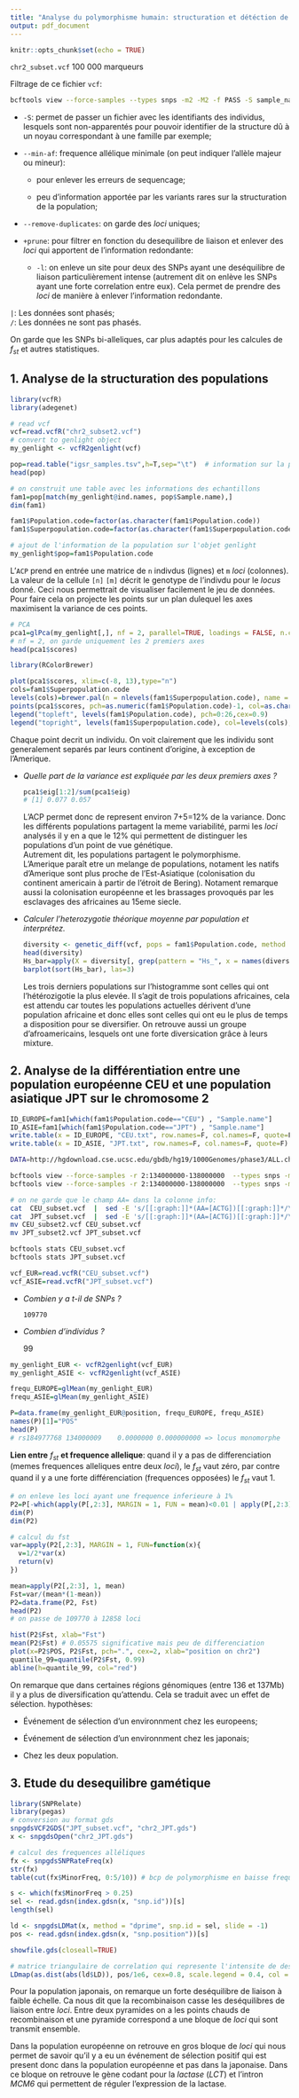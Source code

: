 ```yaml
---
title: "Analyse du polymorphisme humain: structuration et détéction de sélection"
output: pdf_document
---
```


```r
knitr::opts_chunk$set(echo = TRUE)
```

`chr2_subset.vcf` 100 000 marqueurs

Filtrage de ce fichier `vcf`:

```bash
bcftools view --force-samples --types snps -m2 -M2 -f PASS -S sample_names_unrelated2.txt --min-af 0.01:minor chr2_subset.vcf | bcftools norm --remove-duplicates  | bcftools +prune -l 0.4 -o chr2_subset2.vcf
```

-   `-S`: permet de passer un fichier avec les identifiants des individus, lesquels sont non-apparentés pour pouvoir identifier de la structure dû à un noyau correspondant à une famille par exemple;

-   `--min-af`: frequence allélique minimale (on peut indiquer l'allèle majeur ou mineur):

    -   pour enlever les erreurs de sequencage;

    -   peu d'information apportée par les variants rares sur la structuration de la population;

-   `--remove-duplicates`: on garde des *loci* uniques;

-   `+prune`: pour filtrer en fonction du desequilibre de liaison et enlever des *loci* qui apportent de l'information redondante:

    -   `-l`: on enleve un site pour deux des SNPs ayant une deséquilibre de liaison particulièrement intense (autrement dit on enlève les SNPs ayant une forte correlation entre eux). Cela permet de prendre des *loci* de manière à enlever l'information redondante.

`|`: Les données sont phasés;\
`/`: Les données ne sont pas phasés.

On garde que les SNPs bi-alleliques, car plus adaptés pour les calcules de $f_{st}$ et autres statistiques.

## **1. Analyse de la structuration des populations**

```r
library(vcfR)
library(adegenet)

# read vcf
vcf=read.vcfR("chr2_subset2.vcf")
# convert to genlight object
my_genlight <- vcfR2genlight(vcf)

pop=read.table("igsr_samples.tsv",h=T,sep="\t")  # information sur la population (origine geographique)
head(pop)

# on construit une table avec les informations des echantillons
fam1=pop[match(my_genlight@ind.names, pop$Sample.name),]
dim(fam1)

fam1$Population.code=factor(as.character(fam1$Population.code))
fam1$Superpopulation.code=factor(as.character(fam1$Superpopulation.code))

# ajout de l'information de la population sur l'objet genlight
my_genlight$pop=fam1$Population.code
```

L'`ACP` prend en entrée une matrice de `n` indivdus (lignes) et `m` *loci* (colonnes). La valeur de la cellule `[n]` `[m]` décrit le genotype de l'indivdu pour le *locus* donné. Ceci nous permettrait de visualiser facilement le jeu de données. Pour faire cela on projecte les points sur un plan dulequel les axes maximisent la variance de ces points.

```r
# PCA
pca1=glPca(my_genlight[,], nf = 2, parallel=TRUE, loadings = FALSE, n.cores = 16)
# nf = 2, on garde uniquement les 2 premiers axes
head(pca1$scores)

library(RColorBrewer)

plot(pca1$scores, xlim=c(-8, 13),type="n")
cols=fam1$Superpopulation.code
levels(cols)=brewer.pal(n = nlevels(fam1$Superpopulation.code), name = "Accent")
points(pca1$scores, pch=as.numeric(fam1$Population.code)-1, col=as.character(cols))
legend("topleft", levels(fam1$Population.code), pch=0:26,cex=0.9)
legend("topright", levels(fam1$Superpopulation.code), col=levels(cols), pch=16)
```

Chaque point decrit un individu. On voit clairement que les individu sont generalement separés par leurs continent d'origine, à exception de l'Amerique.

-   *Quelle part de la variance est expliquée par les deux premiers axes ?*

    ```r
    pca1$eig[1:2]/sum(pca1$eig)
    # [1] 0.077 0.057
    ```

    L'ACP permet donc de represent environ 7+5=12% de la variance. Donc les différents populations partagent la meme variabilité, parmi les *loci* analysés il y en a que le 12% qui permettent de distinguer les populations d'un point de vue génétique.\
    Autrement dit, les populations partagent le polymorphisme.\
    L'Amerique paraît etre un melange de populations, notament les natifs d'Amerique sont plus proche de l'Est-Asiatique (colonisation du continent americain à partir de l'étroit de Bering). Notament remarque aussi la colonisation européenne et les brassages provoqués par les esclavages des africaines au 15eme siecle.

-   *Calculer l'heterozygotie théorique moyenne par population et interprétez.*

    ```r
    diversity <- genetic_diff(vcf, pops = fam1$Population.code, method = 'nei')
    head(diversity)
    Hs_bar=apply(X = diversity[, grep(pattern = "Hs_", x = names(diversity))], 2, mean)
    barplot(sort(Hs_bar), las=3)
    ```

    Les trois derniers populations sur l'histogramme sont celles qui ont l'hétérozigotie la plus elevée. Il s'agit de trois populations africaines, cela est attendu car toutes les populations actuelles dérivent d'une population africaine et donc elles sont celles qui ont eu le plus de temps a disposition pour se diversifier. On retrouve aussi un groupe d'afroamericains, lesquels ont une forte diversication grâce à leurs mixture.

## **2. Analyse de la différentiation entre une population européenne CEU et une population asiatique JPT sur le chromosome 2**

```r
ID_EUROPE=fam1[which(fam1$Population.code=="CEU") , "Sample.name"]
ID_ASIE=fam1[which(fam1$Population.code=="JPT") , "Sample.name"]
write.table(x = ID_EUROPE, "CEU.txt", row.names=F, col.names=F, quote=F)
write.table(x = ID_ASIE, "JPT.txt", row.names=F, col.names=F, quote=F)
```

```bash
DATA=http://hgdownload.cse.ucsc.edu/gbdb/hg19/1000Genomes/phase3/ALL.chr2.phase3_shapeit2_mvncall_integrated_v5a.20130502.genotypes.vcf.gz

bcftools view --force-samples -r 2:134000000-138000000  --types snps -m2 -M2 -f PASS -S CEU.txt -o CEU_subset.vcf $DATA
bcftools view --force-samples -r 2:134000000-138000000  --types snps -m2 -M2 -f PASS -S JPT.txt -o JPT_subset.vcf $DATA

# on ne garde que le champ AA= dans la colonne info:
cat  CEU_subset.vcf  |  sed -E 's/[[:graph:]]*(AA=[ACTG])[[:graph:]]*/\1/g' > CEU_subset2.vcf
cat  JPT_subset.vcf  |  sed -E 's/[[:graph:]]*(AA=[ACTG])[[:graph:]]*/\1/g' > JPT_subset2.vcf
mv CEU_subset2.vcf CEU_subset.vcf
mv JPT_subset2.vcf JPT_subset.vcf

bcftools stats CEU_subset.vcf
bcftools stats JPT_subset.vcf
```

```r
vcf_EUR=read.vcfR("CEU_subset.vcf")
vcf_ASIE=read.vcfR("JPT_subset.vcf")
```

-   *Combien y a t-il de SNPs ?*

        109770

-   *Combien d'individus ?*

    99

```r
my_genlight_EUR <- vcfR2genlight(vcf_EUR)
my_genlight_ASIE <- vcfR2genlight(vcf_ASIE)

frequ_EUROPE=glMean(my_genlight_EUR)
frequ_ASIE=glMean(my_genlight_ASIE)
```

```r
P=data.frame(my_genlight_EUR@position, frequ_EUROPE, frequ_ASIE)
names(P)[1]="POS"
head(P)
# rs184977768 134000009    0.0000000 0.000000000 => locus monomorphe
```

**Lien entre** $f_{st}$ **et frequence allelique**: quand il y a pas de differenciation (memes frequences alleliques entre deux *loci*), le $f_{st}$ vaut zéro, par contre quand il y a une forte différenciation (frequences opposées) le $f_{st}$ vaut 1.

```r
# on enleve les loci ayant une frequence inferieure à 1%
P2=P[-which(apply(P[,2:3], MARGIN = 1, FUN = mean)<0.01 | apply(P[,2:3], MARGIN = 1, FUN = mean)>0.99),]
dim(P)
dim(P2)

# calcul du fst
var=apply(P2[,2:3], MARGIN = 1, FUN=function(x){
  v=1/2*var(x)
  return(v)
})

mean=apply(P2[,2:3], 1, mean)
Fst=var/(mean*(1-mean))
P2=data.frame(P2, Fst)
head(P2)
# on passe de 109770 à 12858 loci
```

```r
hist(P2$Fst, xlab="Fst")
mean(P2$Fst) # 0.05575 significative mais peu de differenciation
plot(x=P2$POS, P2$Fst, pch=".", cex=2, xlab="position on chr2")
quantile_99=quantile(P2$Fst, 0.99)
abline(h=quantile_99, col="red")
```

On remarque que dans certaines régions génomiques (entre 136 et 137Mb) il y a plus de diversification qu'attendu. Cela se traduit avec un effet de sélection. hypothèses:

-   Événement de sélection d'un environnment chez les europeens;

-   Événement de sélection d'un environnment chez les japonais;

-   Chez les deux population.

## 3. **Etude du desequilibre gamétique**

```r
library(SNPRelate)
library(pegas)
# conversion au format gds
snpgdsVCF2GDS("JPT_subset.vcf", "chr2_JPT.gds")
x <- snpgdsOpen("chr2_JPT.gds")

# calcul des frequences alléliques
fx <- snpgdsSNPRateFreq(x)
str(fx)
table(cut(fx$MinorFreq, 0:5/10)) # bcp de polymorphisme en baisse frequence
```

```r
s <- which(fx$MinorFreq > 0.25)
sel <- read.gdsn(index.gdsn(x, "snp.id"))[s]
length(sel)
```

```r
ld <- snpgdsLDMat(x, method = "dprime", snp.id = sel, slide = -1)
pos <- read.gdsn(index.gdsn(x, "snp.position"))[s]

showfile.gds(closeall=TRUE)
```

```r
# matrice triangulaire de correlation qui represente l'intensite de desequilibre 
LDmap(as.dist(abs(ld$LD)), pos/1e6, cex=0.8, scale.legend = 0.4, col = grey(9:0/9), main="LD for JPT")
```

Pour la population japonais, on remarque un forte deséquilibre de liaison à faible échelle. Ca nous dit que la recombinaison casse les deséquilibres de liaison entre *loci*. Entre deux pyramides on a les points chauds de recombinaison et une pyramide correspond a une bloque de *loci* qui sont transmit ensemble.

Dans la population européenne on retrouve en gros bloque de *loci* qui nous permet de savoir qu'il y a eu un événement de sélection positif qui est present donc dans la population européenne et pas dans la japonaise. Dans ce bloque on retrouve le gène codant pour la *lactase* (*LCT*) et l'intron *MCM6* qui permettent de réguler l'expression de la lactase.
